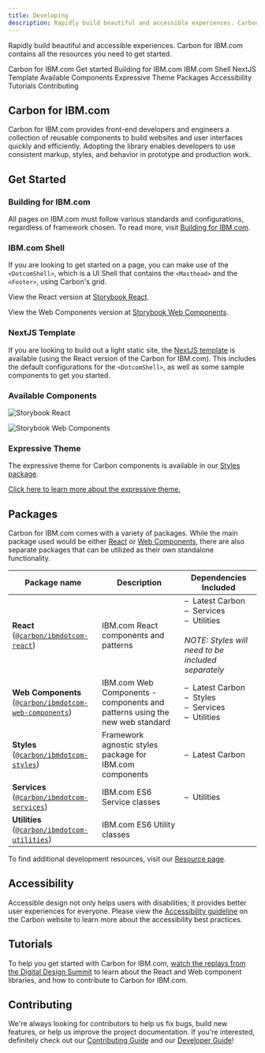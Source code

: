 ```yaml
---
title: Developing
description: Rapidly build beautiful and accessible experiences. Carbon for IBM.com contains all the resources you need to get started.
---
```


<PageDescription>

Rapidly build beautiful and accessible experiences. Carbon for IBM.com contains all the resources you need to get started. 

</PageDescription>

<AnchorLinks>
<AnchorLink>Carbon for IBM.com</AnchorLink>
<AnchorLink>Get started</AnchorLink>
<AnchorLink>Building for IBM.com</AnchorLink>
<AnchorLink>IBM.com Shell</AnchorLink>
<AnchorLink>NextJS Template</AnchorLink>
<AnchorLink>Available Components</AnchorLink>
<AnchorLink>Expressive Theme</AnchorLink>
<AnchorLink>Packages</AnchorLink>
<AnchorLink>Accessibility</AnchorLink>
<AnchorLink>Tutorials</AnchorLink>
<AnchorLink>Contributing</AnchorLink>
</AnchorLinks>


## Carbon for IBM.com

Carbon for IBM.com provides front-end developers and engineers a collection of reusable components to build websites and 
user interfaces quickly and efficiently. Adopting the library enables developers to use consistent markup, styles, and 
behavior in prototype and production work. 

## Get Started 

### Building for IBM.com

All pages on IBM.com must follow various standards and configurations, regardless of framework chosen. To read more, 
visit [Building for IBM.com](https://github.com/carbon-design-system/carbon-for-ibm-dotcom/blob/master/docs/building-for-ibm-dotcom.md).

### IBM.com Shell

If you are looking to get started on a page, you can make use of the `<DotcomShell>`, which is a UI Shell that 
contains the `<Masthead>` and the `<Footer>`, using Carbon's grid. 

View the React version at [Storybook React](https://ibmdotcom-react.mybluemix.net/?path=/story/components-dotcom-shell--default).

View the Web Components version at [Storybook Web Components](http://ibmdotcom-web-components.mybluemix.net/?path=/story/components-dotcom-shell--default).
  
### NextJS Template

If you are looking to build out a light static site, the 
[NextJS template](https://github.com/carbon-design-system/carbon-for-ibm-dotcom-nextjs-template) is available (using the 
React version of the Carbon for IBM.com). This includes the default configurations for the `<DotcomShell>`, as well as 
some sample components to get you started.

### Available Components

<Row className="resource-card-group">
<Column colMd={4} colLg={4} noGutterSm>
<ResourceCard
  subTitle="Carbon for IBM.com Storybook React"
  href="https://ibmdotcom-react.mybluemix.net/"
>

![Storybook React](./../../images/icon/react-icon.svg)

</ResourceCard>    
</Column>

<Column colMd={4} colLg={4} noGutterSm>
<ResourceCard
  subTitle="Carbon for IBM.com Storybook Web Components"
  href="https://ibmdotcom-web-components.mybluemix.net/"
>

![Storybook Web Components](./../../images/icon/js_logo.svg)

</ResourceCard>
</Column>
</Row>

### Expressive Theme

The expressive theme for Carbon components is available in our [Styles package](https://github.com/carbon-design-system/carbon-for-ibm-dotcom/tree/master/packages/styles).

[Click here to learn more about the expressive theme.](/guidelines/expressive-theme) 


## Packages

Carbon for IBM.com comes with a variety of packages. While the main package used would be either [React](https://ibmdotcom-react.mybluemix.net)
or [Web Components](https://ibmdotcom-web-components.mybluemix.net), there are also separate packages that can be 
utilized as their own standalone functionality. 

| Package name                                                                                                                                                  | Description                                                                 | Dependencies Included                                                                                                                                                                                                       |
| ------------------------------------------------------------------------------------------------------------------------------------                          | --------------------------------------------------------------------------- | ----------------------------------------------------------------                                                                                                                                                            |
| **React**<br/>([`@carbon/ibmdotcom-react`](https://github.com/carbon-design-system/carbon-for-ibm-dotcom/blob/master/packages/react))                            | IBM.com React components and patterns                                       | &ndash;&nbsp;&nbsp;Latest Carbon<br/>&ndash;&nbsp;&nbsp;Services<br/>&ndash;&nbsp;&nbsp;Utilities<br/><br/><em>NOTE: Styles will need to be included separately</em> |
| **Web Components**<br/>([`@carbon/ibmdotcom-web-components`](https://github.com/carbon-design-system/carbon-for-ibm-dotcom/blob/master/packages/web-components)) | IBM.com Web Components - components and patterns using the new web standard | &ndash;&nbsp;&nbsp;Latest Carbon<br/>&ndash;&nbsp;&nbsp;Styles<br/>&ndash;&nbsp;&nbsp;Services<br/>&ndash;&nbsp;&nbsp;Utilities                     |
| **Styles**<br/>([`@carbon/ibmdotcom-styles`](https://github.com/carbon-design-system/carbon-for-ibm-dotcom/blob/master/packages/styles))                         | Framework agnostic styles package for IBM.com components                    | &ndash;&nbsp;&nbsp;Latest Carbon                                                                                                                                                                          |
| **Services**<br/>([`@carbon/ibmdotcom-services`](https://github.com/carbon-design-system/carbon-for-ibm-dotcom/blob/master/packages/services))                   | IBM.com ES6 Service classes                                                 | &ndash;&nbsp;&nbsp;Utilities                                                                                                                                                                              |
| **Utilities**<br/>([`@carbon/ibmdotcom-utilities`](https://github.com/carbon-design-system/carbon-for-ibm-dotcom/blob/master/packages/utilities))                | IBM.com ES6 Utility classes                                                 |                                                                                                                                                                                                                             |

To find additional development resources, visit our [Resource page](/resources).

## Accessibility

Accessible design not only helps users with disabilities; it provides better user experiences for everyone. Please view the <a href="https://www.carbondesignsystem.com/guidelines/accessibility/overview" target="_blank">Accessibility guideline</a> on the Carbon website to learn more about the accessibility best practices.

## Tutorials

To help you get started with Carbon for IBM.com, [watch the replays from the Digital Design Summit](https://ec.yourlearning.ibm.com/w3/series/10148614?layout=grid) to learn about the React and Web component libraries, and how to contribute to Carbon for IBM.com.

## Contributing

We're always looking for contributors to help us fix bugs, build new features, or help us improve the project 
documentation. If you're interested, definitely check out our 
[Contributing Guide](https://github.com/carbon-design-system/carbon-for-ibm-dotcom/blob/master/.github/CONTRIBUTING.md) and 
our [Developer Guide](https://github.com/carbon-design-system/carbon-for-ibm-dotcom/blob/master/docs/developing.md)! 
